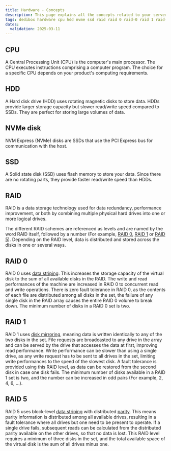 ```yaml
---
title: Hardware - Concepts
description: This page explains all the concepts related to your servers Hardware
tags: dedibox hardware cpu hdd nvme ssd raid raid 0 raid-0 raid 1 raid-1 raid-5
dates:
  validation: 2025-03-11
---
```


## CPU

A Central Processing Unit (CPU) is the computer's main processor. The CPU executes instructions comprising a computer program. The choice for a specific CPU depends on your product's computing requirements.

## HDD

A Hard disk drive (HDD) uses rotating magnetic disks to store data. HDDs provide larger storage capacity but slower read/write speed compared to SSDs. They are perfect for storing large volumes of data.

## NVMe disk

NVM Express (NVMe) disks are SSDs that use the PCI Express bus for communication with the host.

## SSD

A Solid state disk (SSD) uses flash memory to store your data. Since there are no rotating parts, they provide faster read/write speed than HDDs.

## RAID

RAID is a data storage technology used for data redundancy, performance improvement, or both by combining multiple physical hard drives into one or more logical drives.

The different RAID schemes are referenced as levels and are named by the word RAID itself, followed by a number (For example, [RAID 0](#raid-0), [RAID 1](#raid-1) or [RAID 5](#raid-5)). Depending on the RAID level, data is distributed and stored across the disks in one or several ways.

## RAID 0

RAID 0 uses [data striping](https://en.wikipedia.org/wiki/Data_striping). This increases the storage capacity of the virtual disk to the sum of all available disks in the RAID. The write and read performances of the machine are increased in RAID 0 to concurrent read and write operations. There is zero fault tolerance in RAID 0, as the contents of each file are distributed among all disks in the set, the failure of any single disk in the RAID array causes the entire RAID 0 volume to break down.
The minimum number of disks in a RAID 0 set is two.

## RAID 1

RAID 1 uses [disk mirroring](https://en.wikipedia.org/wiki/Disk_mirroring), meaning data is written identically to any of the two disks in the set. File requests are broadcasted to any drive in the array and can be served by the drive that accesses the data at first, improving read performance. Write performance can be slower than using a single drive, as any write request has to be sent to all drives in the set, limiting write performances to the speed of the slowest disk. A fault tolerance is provided using this RAID level, as data can be restored from the second disk in case one disk fails. The minimum number of disks available in a RAID 1 set is two, and the number can be increased in odd pairs (For example, 2, 4, 6, …).

## RAID 5

RAID 5 uses block-level [data striping](https://en.wikipedia.org/wiki/Data_striping) with distributed [parity](https://en.wikipedia.org/wiki/Parity_drive). This means parity information is distributed among all available drives, resulting in a fault tolerance where all drives but one need to be present to operate. If a single drive fails, subsequent reads can be calculated from the distributed parity available on the other drives, so that no data is lost. This RAID level requires a minimum of three disks in the set, and the total available space of the virtual disk is the sum of all drives minus one.